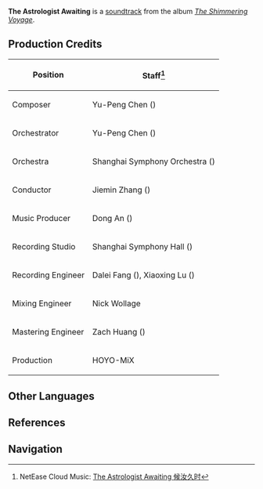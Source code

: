 {{Soundtrack Infobox
|title          =
|image          = The Shimmering Voyage.jpg
|album          = The Shimmering Voyage
|disc           = 2
|number         = 25
|featured       =
|featured2      =
|featured3      =
|featured_disc  =
|featured_disc2 =
|featured_disc3 =
|youtube_id     = U7LmE1oPILg
|youtube_time   = 583
|spotify_id     = 3ekbdvFXUO9elzuPIoTkBT
|played_in      = Story Quest; Dialogue
|during         = Animated cutscene in [[Astrology and the 50-Year Pact]], dialogue scene in [[The Oni's Justice]]
|domain         =
|previous       = Battle Preparation
|next           = The Starlit Past
}}
'''The Astrologist Awaiting''' is a [[soundtrack]] from the album ''[[The Shimmering Voyage]]''.

==Production Credits==
{| class="wikitable" style="text-align:left; height:0.5em"
! Position
! Staff<ref>NetEase Cloud Music: [https://music.163.com/#/song?id=1861577560 The Astrologist Awaiting 候汝久时]</ref>
|-
! Composer
| Yu-Peng Chen ({{Lang|zh=陈致逸|mini=1}})
|-
! Orchestrator
| Yu-Peng Chen ({{Lang|zh=陈致逸|mini=1}})
|-
! Orchestra
| Shanghai Symphony Orchestra ({{Lang|zh=上海交响乐团|mini=1}})
|-
! Conductor
| Jiemin Zhang ({{Lang|zh=张洁敏|mini=1}})
|-
! Music Producer
| Dong An ({{Lang|zh=安栋|mini=1}})
|-
! Recording Studio
| Shanghai Symphony Hall ({{Lang|zh=上海交响乐团音乐厅|mini=1}})
|-
! Recording Engineer
| Dalei Fang ({{Lang|zh=房大磊|mini=1}}), Xiaoxing Lu ({{Lang|zh=陆晓幸|mini=1}})
|-
! Mixing Engineer
| Nick Wollage
|-
! Mastering Engineer
| Zach Huang ({{Lang|zh=黄巍|mini=1}})
|-
! Production
| HOYO-MiX
|}

==Other Languages==
{{Other Languages
|default_hidden = 1
|en      = The Astrologist Awaiting
|zhs     = 候汝久时
|zhs_rm  = Hòu Rǔ Jiǔshí
|zht     = 候汝久時
|zht_rm  = Hòu Rǔ Jiǔshí
|ja      = 「やっと来ましたね。」
|ja_rm   = "Yatto kimashita ne."
}}

==References==
{{Reflist}}

==Navigation==
{{Soundtrack Navbox|The Shimmering Voyage}}